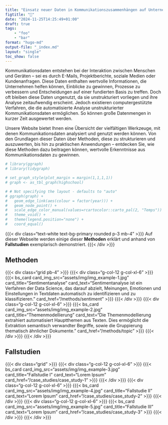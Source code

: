 ```yaml
---
title: "Einsatz neuer Daten in Kommunikationszusammenhängen auf Unternehmensebene"
figtitle: "💾"
date: "2024-11-25T14:25:49+01:00"
draft: true
tags: 
    - "foo"
    - "bar"
format: "hugo-md"
output-file: "_index.md"
layout: "single"
toc_show: false
---
```


<!-- Kommunikationsdaten umfassen Informationen, die bei der Interaktion zwischen Personen oder zwischen Personen und Geräten anfallen. Dazu gehören nicht nur die unmittelbaren Inhalte der Kommunikation, sondern auch verschiedene Metadaten wie Sender- und Empfängerinformationen, Zeitstempel, Betreffzeilen und mehr. Diese Daten können aus verschiedenen Quellen stammen, wie E-Mails, Textnachrichten, Chatprotokollen, sozialen Medien, Kundenanfragen und Kundenbefragungen. Für hessische Unternehmen können diese Kommunikationsdaten eine wertvolle Informationsquelle darstellen, deren Analyse wirtschaftlichen Mehrwert generieren kann.. -->

Kommunikationsdaten entstehen bei der Interaktion zwischen Menschen und Geräten – sei es durch E-Mails, Projektberichte, soziale Medien oder Kundenanfragen. Diese Daten enthalten wertvolle Informationen, die Unternehmen helfen können, Einblicke zu gewinnen, Prozesse zu verbessern und Entscheidungen auf einer fundierten Basis zu treffen. Doch oft bleiben diese Daten ungenutzt, da sie unstrukturiert vorliegen und ihre Analyse zeitaufwendig erscheint. Jedoch existieren computergestützte Verfahren, die die automatisierte Analyse unstrukturierter Kommunikationsdaten ermöglichen. So können große Datenmengen in kurzer Zeit ausgewertet werden. 

<!-- {{{< dropcap "📜" >}}}  -->
<!-- Da diese Daten häufig in Textform vorliegen, eröffnen computergestützte Ansätze neue Möglichkeiten zur Auswertung. Im Vergleich zur manuellen Analyse ermöglichen diese Technologien die automatisierte Bearbeitung großer Datenmengen mit angemessenem Aufwand. -->

Unsere Website bietet Ihnen eine Übersicht der vielfältigen Werkzeuge, mit denen Kommunikationsdaten analysiert und genutzt werden können. Von den Grundlagen dieser Daten über Methoden, diese zu strukturieren und auszuwerten, bis hin zu praktischen Anwendungen – entdecken Sie, wie diese Methoden dazu beitragen können, wertvolle Erkenntnisse aus Kommunikationsdaten zu gewinnen.


```r
# library(ggraph)
# library(tidygraph)

# set_graph_style(plot_margin = margin(1,1,1,1))
# graph <- as_tbl_graph(highschool)

# # Not specifying the layout - defaults to "auto"
# ggraph(graph) + 
#   geom_edge_link(aes(colour = factor(year))) + 
#   geom_node_point() +
#   scale_edge_color_manual(values=rcartocolor::carto_pal(2, "Temps")) +
#   theme_void() +
#   theme(legend.position="none") + 
#   coord_equal()
```

{{{< div class="text-white text-bg-primary rounded p-3 mb-4" >}}} Auf dieser Webseite werden einige dieser **Methoden** erklärt und anhand von **Fallstudien** exemplarisch demonstriert. {{{< /div >}}}

## Methoden

{{{< div class="grid pb-4" >}}} 
    {{{< div class="g-col-12 g-col-xl-6" >}}} 
        {{{< bs_card card_img_src="assets/img/img_example-1.jpg" card_title="Sentimentanalyse" card_text="Sentimentanalyse ist ein Verfahren der Data Science, das darauf abzielt, Meinungen, Emotionen und Einstellungen in Textdaten automatisch zu identifizieren und zu klassifizieren." card_href="/methods/sentiment" >}}}
    {{{< /div >}}} 
    {{{< div class="g-col-12 g-col-xl-6" >}}} 
        {{{< bs_card card_img_src="assets/img/img_example-2.jpg" card_title="Themenmodellierung" card_text="Die Themenmodellierung extrahiert automatisiert Hauptthemen aus Texten. Dies ermöglicht die Extraktion semantisch verwandter Begriffe, sowie die Gruppierung thematisch ähnlicher Dokumente." card_href="/methods/topic" >}}}
    {{{< /div >}}} 
{{{< /div >}}} 


## Fallstudien

{{{< div class="grid" >}}} 
    {{{< div class="g-col-12 g-col-xl-6" >}}} 
        {{{< bs_card card_img_src="assets/img/img_example-3.jpg" card_title="Fallstudie I" card_text="Lorem Ipsum" card_href="/case_studies/case_study-1" >}}}
    {{{< /div >}}} 
    {{{< div class="g-col-12 g-col-xl-6" >}}} 
        {{{< bs_card card_img_src="assets/img/img_example-4.jpg" card_title="Fallstudie II" card_text="Lorem Ipsum" card_href="/case_studies/case_study-2" >}}}
    {{{< /div >}}} 
    {{{< div class="g-col-12 g-col-xl-6" >}}} 
        {{{< bs_card card_img_src="assets/img/img_example-5.jpg" card_title="Fallstudie III" card_text="Lorem Ipsum" card_href="/case_studies/case_study-3" >}}}
    {{{< /div >}}} 
{{{< /div >}}}
